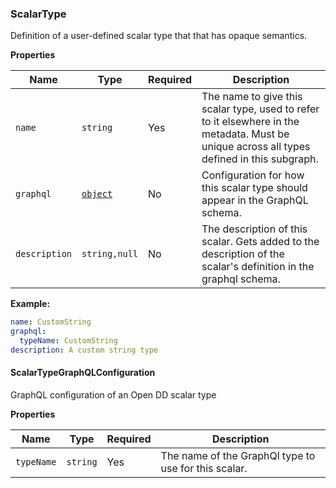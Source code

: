 ### ScalarType

Definition of a user-defined scalar type that that has opaque semantics.

**Properties**

| Name | Type | Required | Description |
| ----- | ----- | ----- | ----- |
| `name` | `string` | Yes | The name to give this scalar type, used to refer to it elsewhere in the metadata. Must be unique across all types defined in this subgraph. |
| `graphql` | [`object`](#scalartypegraphqlconfiguration) | No | Configuration for how this scalar type should appear in the GraphQL schema. |
| `description` | `string,null` | No | The description of this scalar. Gets added to the description of the scalar's definition in the graphql schema. |


**Example:**

```yaml
name: CustomString
graphql:
  typeName: CustomString
description: A custom string type

```


#### ScalarTypeGraphQLConfiguration

GraphQL configuration of an Open DD scalar type



**Properties**

| Name | Type | Required | Description |
| ----- | ----- | ----- | ----- |
| `typeName` | `string` | Yes | The name of the GraphQl type to use for this scalar. |
